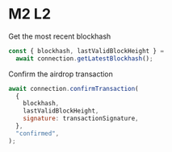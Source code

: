 # M2 L2

Get the most recent blockhash

```js
const { blockhash, lastValidBlockHeight } =
  await connection.getLatestBlockhash();
```

Confirm the airdrop transaction

```js
await connection.confirmTransaction(
  {
    blockhash,
    lastValidBlockHeight,
    signature: transactionSignature,
  },
  "confirmed",
);
```
